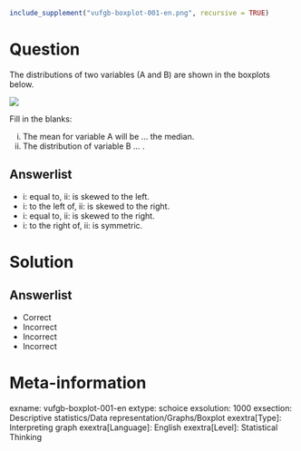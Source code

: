 ```r
include_supplement("vufgb-boxplot-001-en.png", recursive = TRUE)
```

Question
========
The distributions of two variables (A and B) are shown in the boxplots below.

![](vufgb-boxplot-001-en.png)

Fill in the blanks: 

i. The mean for variable A will be ... the median. 
ii. The distribution of variable B ... .

Answerlist
----------
* i: equal to, ii: is skewed to the left.
* i: to the left of, ii: is skewed to the right.
* i: equal to, ii: is skewed to the right.
* i: to the right of,	ii: is symmetric.


Solution
========

Answerlist
----------
* Correct
* Incorrect
* Incorrect
* Incorrect


Meta-information
================
exname: vufgb-boxplot-001-en
extype: schoice
exsolution: 1000
exsection: Descriptive statistics/Data representation/Graphs/Boxplot
exextra[Type]: Interpreting graph
exextra[Language]: English
exextra[Level]: Statistical Thinking
